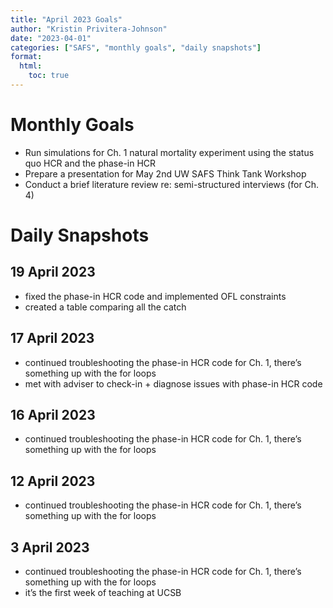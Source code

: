 ```yaml
---
title: "April 2023 Goals"
author: "Kristin Privitera-Johnson"
date: "2023-04-01"
categories: ["SAFS", "monthly goals", "daily snapshots"]
format:
  html:
    toc: true
---
```


# Monthly Goals
- Run simulations for Ch. 1 natural mortality experiment using the status quo HCR and the phase-in HCR
- Prepare a presentation for May 2nd UW SAFS Think Tank Workshop
- Conduct a brief literature review re: semi-structured interviews (for Ch. 4)

# Daily Snapshots

## 19 April 2023
- fixed the phase-in HCR code and implemented OFL constraints
- created a table comparing all the catch

## 17 April 2023
- continued troubleshooting the phase-in HCR code for Ch. 1, there's something up with the for loops
- met with adviser to check-in + diagnose issues with phase-in HCR code

## 16 April 2023
- continued troubleshooting the phase-in HCR code for Ch. 1, there's something up with the for loops

## 12 April 2023
- continued troubleshooting the phase-in HCR code for Ch. 1, there's something up with the for loops

## 3 April 2023
- continued troubleshooting the phase-in HCR code for Ch. 1, there's something up with the for loops
- it's the first week of teaching at UCSB